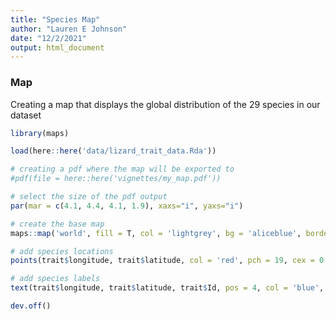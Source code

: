 ```yaml
---
title: "Species Map"
author: "Lauren E Johnson"
date: "12/2/2021"
output: html_document
---
```

### Map 
Creating a map that displays the global distribution of the 29 species in our dataset 

```r
library(maps)

load(here::here('data/lizard_trait_data.Rda'))

# creating a pdf where the map will be exported to 
#pdf(file = here::here('vignettes/my_map.pdf'))

# select the size of the pdf output 
par(mar = c(4.1, 4.4, 4.1, 1.9), xaxs="i", yaxs="i")

# create the base map 
maps::map('world', fill = T, col = 'lightgrey', bg = 'aliceblue', border = NA)

# add species locations 
points(trait$longitude, trait$latitude, col = 'red', pch = 19, cex = 0.5)

# add species labels 
text(trait$longitude, trait$latitude, trait$Id, pos = 4, col = 'blue', cex = 0.5)

dev.off()

```



